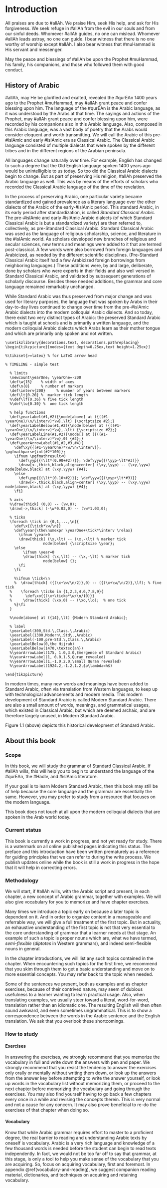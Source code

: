 # Introduction

All praises are due to [#allAh]{.trn2}. We praise Him, seek His help, and ask for His forgiveness. We seek refuge in [#allAh]{.trn2} from the evil in our souls and from our sinful deeds. Whomever [#allAh]{.trn2} guides, no one can mislead. Whomever [#allAh]{.trn2} leads astray, no one can guide. I bear witness that there is no one worthy of worship except [#allAh]{.trn2}. I also bear witness that [#muHammad]{.trn2} is His servant and messenger.

May the peace and blessings of [#allAh]{.trn2} be upon the Prophet [#muHammad]{.trn2}, his family, his companions, and those who followed them with good conduct.

## History of Arabic 

[#allAh]{.trn2}, may He be glorified and exalted, revealed the [#qurEAn]{.trn2} 1400 years ago to the Prophet [#muHammad]{.trn2}, may [#allAh]{.trn2} grant peace and confer blessing upon him.
The language of the [#qurEAn]{.trn2} is the Arabic language, as it was understood by the Arabs at that time.
The sayings and actions of the Prophet, may [#allAh]{.trn2} grant peace and confer blessing upon him, were recorded by his companions also in this Arabic language.
Also, composed in this Arabic language, was a vast body of poetry that the Arabs would consider eloquent and worth transmitting.
We will call the Arabic of this pre-[#islAm]{.trn2}ic and early [#islAm]{.trn2}ic era as Classical Arabic.
The Classical Arabic language consisted of multiple dialects that were spoken by the different tribes and in the different regions of the Arabian peninsula.

All languages change naturally over time.
For example, English has changed to such a degree that the Old English language spoken 1400 years ago would be unintelligible to us today.
So too did the Classical Arabic dialects begin to change.
But as part of preserving His religion, [#allAh]{.trn2} preserved the Arabic language as well.
This was by means of the efforts of scholars who recorded the Classical Arabic language of the time of the revelation.

In the process of preserving Arabic, one particular variety became standardized and gained prevalence as a literary language over the other dialects of the Arabic of the early-[#islAm]{.trn2}ic period.
This standard Arabic, in its early period after standardization, is called _Standard Classical Arabic_.
<!--or simply Classical Arabic[^1].
-->
The pre-[#islAm]{.trn2}ic and early [#islAm]{.trn2}ic Arabic dialects (of which Standard Classical Arabic is but a standardized variety) are then referred to, collectively, as pre-Standard Classical Arabic.
Standard Classical Arabic was used as the language of religious scholarship, science, and literature in the [#islAm]{.trn2}ic world.
As scholars developed new branches of religious and secular sciences, new terms and meanings were added to it that are termed post-classical.
A few words were also borrowed from foreign languages and Arabicized, as needed by the different scientific disciplines.
(Pre-Standard Classical Arabic itself had a few Arabicized foreign borrowings from neighboring languages.) These additions were, by and large, deliberate, done by scholars who were experts in their fields and also well versed in Standard Classical Arabic, and validated by subsequent generations of scholarly discourse.
Besides these needed additions, the grammar and core language remained remarkably unchanged.

<!--
[^1]: This definition of the term _Classical Arabic_ is not universally accepted, and other authors may use it to also include the Arabic of the late pre-[#islAm]{.trn2}ic and early [#islAm]{.trn2}ic period.
-->

<!--Ahmad Al-Jallad, Damascus Psalm Fragment, p.
69-->
While Standard Arabic was thus preserved from major change and was used for literary purposes, the language that was spoken by Arabs in their day-to-day lives continued to change over time from the pre-[#islAm]{.trn2}ic Arabic dialects into the modern colloquial Arabic dialects.
And so today, there exist two very distinct types of Arabic: the preserved Standard Arabic which is taught at schools and is primarily a written language, and the modern colloquial Arabic dialects which Arabs learn as their mother tongue and which are primarily only spoken and not written.

```.tikzarabic
\usetikzlibrary{decorations.text, decorations.pathreplacing}
\begin{tikzpicture}[nodes={text depth=0.25ex,text height=1.25ex}]

%\tikzset{>=latex} % for LaTeX arrow head

% TIMELINE - simple test

  % limits
  \newcount\yearOne; \yearOne=-200
  \def\w{15}    % width of axes
  \def\n{8}     % number of markers
  \def\interv{200}     % number of years between markers
  \def\lt{0.20} %  marker tick length
  %\def\lf{0.36} % five tick length
  %\def\lo{0.30} %  one tick length

  % help functions
  \def\yearLabel(#1,#2){\node[above] at ({((#1-\yearOne)/\n/\interv)*\w},\lt) {\scriptsize #2};}
  \def\yearLabelBelow(#1,#2){\node[below] at ({((#1-\yearOne)/\n/\interv)*\w},-\lt) {\scriptsize #2};}
  \def\yearLabelLine(#1,#2){\node[] at ({((#1-\yearOne)/\n/\interv)*\w},0) {#2};}
  \def\yearArrowLabel(#1,#2,#3,#4){
    \def\xy{{(#1-\yearOne)*\w/\n/\interv}}; \pgfmathparse{int(#2*100)};
    \ifnum \pgfmathresult<0
      \def\yyp{{(\lt*(0.90+#2))}}; \def\yyw{{(\yyp-\lt*#3)}}
      \draw[<-,thick,black,align=center] (\xy,\yyp) -- (\xy,\yyw) node[below,black] at (\xy,\yyw) {#4};
    \else
      \def\yyp{{(\lt*(0.10+#2)}}; \def\yyw{{(\yyp+\lt*#3)}}
      \draw[<-,thick,black,align=center] (\xy,\yyp) -- (\xy,\yyw) node[above,black] at (\xy,\yyw) {#4};
    \fi}

  % axis
  %\draw[thick] (0,0) -- (\w,0);
  \draw[->,thick] (-\w*0.03,0) -- (\w*1.03,0);

  % ticks
  \foreach \tick in {0,1,...,\n}{
    \def\x{{\tick*\w/\n}}
    \def\year{\the\numexpr \yearOne+\tick*\interv \relax}
	  \ifnum \year>0
      \draw[thick] (\x,\lt) -- (\x,-\lt) % marker tick
	             node[below] {\scriptsize \year};
    \else
	    \ifnum \year=0
        \draw[thick] (\x,\lt) -- (\x,-\lt) % marker tick
	             node[below] {};
      \fi
    \fi

	%\ifnum \tick<\n
	%  \draw[thick] ({(\x+\w/\n/2)},0) -- ({(\x+\w/\n/2)},\lf); % five tick
  %    \foreach \ticko in {1,2,3,4,6,7,8,9}{
  %      \def\xo{{(\x+\ticko*\w/\n/10)}}
  %	    \draw[thick] (\xo,0) -- (\xo,\lo);  % one tick
	%}\fi
  }

  %\node[above] at ({14},\lt) {Modern Standard Arabic};

  % label
  \yearLabel(300,Std.\,Class.\,Arabic)
  \yearLabel(1300,Modern\,Std\.,Arabic)
  \yearLabel(-100,pre-Std.\,Class.\,Arabic)
  \yearLabelBelow(0,the Hijrah)
  \yearLabelBelow(1470,\textsc{ah})
  %\yearArrowLabel(175, 1.0,3.0,Emergence of Standard Arabic)
  %\yearArrowLabel(1, 0.0,1.5,Quran revealed)
  %\yearArrowLabel(1,-1.0,2.0,\small Quran revealed)
  %\yearArrowLabel(1924.2,-1.2,1.2,$p\lambda=h$)

\end{tikzpicture}
```

In modern times, many new words and meanings have been added to Standard Arabic, often via translation from Western languages, to keep up with technological advancements and modern media. 
<!--However, it must be said that these additions have often been done by translators rather than scholars in the field, and have sometimes lacked the deliberation seen in the post-classical additions to Standard Arabic. -->
This modern development of Standard Arabic is called Modern Standard Arabic. 
There are also a small amount of words, meanings, and grammatical usages, which existed in Classical Arabic, but which are deemed archaic, and are therefore largely unused, in Modern Standard Arabic.

Figure\ 1.1 (above) depicts this historical development of Standard Arabic.

## About this book <!--([إن شاء الله]{.ar})-->

### Scope

In this book, we will study the grammar of Standard Classical Arabic. If [#allAh]{.trn2} wills, this will help you to begin to understand the language of the [#qurEAn]{.trn2}, the [#HadIv]{.trn2}, and [#islAm]{.trn2}ic literature.

If your goal is to learn Modern Standard Arabic, then this book may still be of help because the core language and the grammar are essentially the same. However, you may prefer to study from a resource that focuses on the modern language.

This book does not touch at all upon the modern colloquial dialects that are spoken in the Arab world today.

### Current status

This book is currently a work in progress, and not yet ready for study.
There is a watermark on all online published pages indicating this status.
The preface and this introduction have been written prematurely as a reference for guiding principles that we can refer to during the write process.
We publish updates online while the book is still a work in progress in the hope that it will help in correcting errors.


### Methodology

We will start, if [#allAh]{.trn2} wills, with the Arabic script and present, in each chapter, a new concept of Arabic grammar, together with examples. 
We will also give vocabulary for you to memorize and have chapter exercises. 

Many times we introduce a topic early on because a later topic is dependent on it.
And in order to organize content in a manageable and referrable way, we will give a full treatment of the first topic.
But in actuality, an exhaustive understanding of the first topic is not that very essential to the core understanding of grammar that a learner needs at that stage.
An example of such a topic is proper nouns which are, what we have termed, _semi-flexible_ (_diptotes_ in Western grammars), and indeed semi-flexible nouns in general.

In the chapter introductions, we will list any such topics contained in the chapter.
When encountering such topics for the first time, we recommend that you skim through them to get a basic understanding and move on to more essential concepts.
You may refer back to the topic when needed.

Some of the sentences we present, both as examples and as chapter exercises, because of their contrived nature, may seem of dubious usefulness to a learner wanting to learn practical usage. 
Also, when translating examples, we usually steer toward a literal, word-for-word, translation rather than an idiomatic one. 
The resulting English will then often sound awkward, and even sometimes ungrammatical.
This is to show a correspondence between the words in the Arabic sentence and the English translation.
We ask that you overlook these shortcomings.

### How to study

#### Exercises

In answering the exercises, we strongly recommend that you memorize the vocabulary in full and write down the answers with pen and paper.
We strongly recommend that you
resist the tendency to
answer the exercises only orally or mentally without writing them down,
or look up the answers from the answer key before attempting to write the answer yourself,
or look up words in the vocabulary list without memorizing them,
or proceed to the next chapter before memorizing the vocabulary and going through the exercises.
You may also find yourself having to go back a few chapters every once in a while and revising the concepts therein. 
This is very normal and not a cause for any concern. It may also prove beneficial to re-do the exercises of that chapter when doing so.

#### Vocabulary

Know that while Arabic grammar requires effort to master to a proficient degree, the real barrier to reading and understanding Arabic texts by oneself is vocabulary. 
Arabic is a very rich language and knowledge of a few thousand words is needed before the student can begin to read texts independently.
In fact, we would not be too far off to say that grammar, at this stage, is only a tool to help you make sense of the vocabulary that you are acquiring.
So, focus on acquiring vocabulary, first and foremost. 
In appendix\ \@ref(vocabulary-and-reading), we suggest companion reading material, dictionaries, and techniques on acquiring and retaining vocabulary.
<!--
As companion reading material, we can recommend the book [عمدة التفسير لأحمد شاكر]{.ar} ([3umtdatu -ttafsIr]{.trn} by [#aHmad #cAkir]{.trn2}) which is an abridgement of the famous commentary of the [#qurEan]{.trn2} by [ابن كثير]{.ar} ([#ibn #kavIr]{.trn2}).
Start with [#surat al-#baqarah]{.trn2} because of its relatively easier content.
And try to start this early on, even before you have completed your grammar course.
In the beginning, trying to read a real book will seem difficult, especially when you haven't yet learned the complete Arabic grammar. 
But, keep at it, at intervals. If [#allAh]{.trn2} wills, it will become easier, and there will be a tipping point when you are able to understand many of the words and the gist of a sentence.
-->

